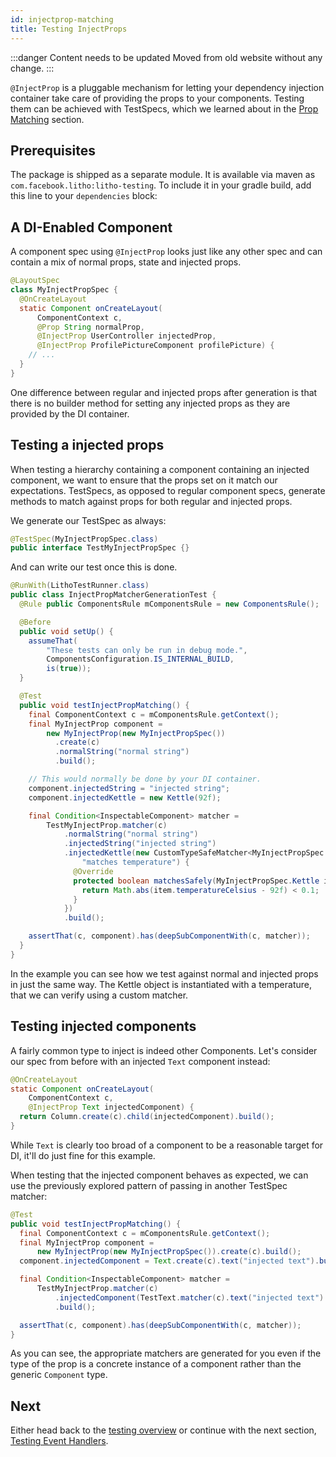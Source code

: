 ```yaml
---
id: injectprop-matching
title: Testing InjectProps
---
```


:::danger Content needs to be updated
Moved from old website without any change.
:::


`@InjectProp` is a pluggable mechanism for letting your dependency injection
container take care of providing the props to your components. Testing them can
be achieved with TestSpecs, which we learned about in the [Prop
Matching](prop-matching) section.

## Prerequisites

The package is shipped as a separate module. It is available via maven as
`com.facebook.litho:litho-testing`. To include it in your gradle build, add this
line to your `dependencies` block:


<VersionedCodeBlock language="groovy" code={testingDependenciesCode} />

## A DI-Enabled Component

A component spec using `@InjectProp` looks just like any other spec and can
contain a mix of normal props, state and injected props.


```java
@LayoutSpec
class MyInjectPropSpec {
  @OnCreateLayout
  static Component onCreateLayout(
      ComponentContext c,
      @Prop String normalProp,
      @InjectProp UserController injectedProp,
      @InjectProp ProfilePictureComponent profilePicture) {
    // ...
  }
}
```

One difference between regular and injected props after generation is that there
is no builder method for setting any injected props as they are provided by the
DI container.

## Testing a injected props

When testing a hierarchy containing a component containing an injected
component, we want to ensure that the props set on it match our expectations.
TestSpecs, as opposed to regular component specs, generate methods to match
against props for both regular and injected props.

We generate our TestSpec as always:

```java
@TestSpec(MyInjectPropSpec.class)
public interface TestMyInjectPropSpec {}
```

And can write our test once this is done.

```java
@RunWith(LithoTestRunner.class)
public class InjectPropMatcherGenerationTest {
  @Rule public ComponentsRule mComponentsRule = new ComponentsRule();

  @Before
  public void setUp() {
    assumeThat(
        "These tests can only be run in debug mode.",
        ComponentsConfiguration.IS_INTERNAL_BUILD,
        is(true));
  }

  @Test
  public void testInjectPropMatching() {
    final ComponentContext c = mComponentsRule.getContext();
    final MyInjectProp component =
        new MyInjectProp(new MyInjectPropSpec())
          .create(c)
          .normalString("normal string")
          .build();

    // This would normally be done by your DI container.
    component.injectedString = "injected string";
    component.injectedKettle = new Kettle(92f);

    final Condition<InspectableComponent> matcher =
        TestMyInjectProp.matcher(c)
            .normalString("normal string")
            .injectedString("injected string")
            .injectedKettle(new CustomTypeSafeMatcher<MyInjectPropSpec.Kettle>(
                "matches temperature") {
              @Override
              protected boolean matchesSafely(MyInjectPropSpec.Kettle item) {
                return Math.abs(item.temperatureCelsius - 92f) < 0.1;
              }
            })
            .build();

    assertThat(c, component).has(deepSubComponentWith(c, matcher));
  }
}
```

In the example you can see how we test against normal and injected props in just
the same way. The Kettle object is instantiated with a temperature, that we can
verify using a custom matcher.

## Testing injected components

A fairly common type to inject is indeed other Components. Let's consider our
spec from before with an injected `Text` component instead:

```java
@OnCreateLayout
static Component onCreateLayout(
    ComponentContext c,
    @InjectProp Text injectedComponent) {
  return Column.create(c).child(injectedComponent).build();
}
```

While `Text` is clearly too broad of a component to be a reasonable target for
DI, it'll do just fine for this example.

When testing that the injected component behaves as expected, we can use the
previously explored pattern of passing in another TestSpec matcher:

```java
@Test
public void testInjectPropMatching() {
  final ComponentContext c = mComponentsRule.getContext();
  final MyInjectProp component =
      new MyInjectProp(new MyInjectPropSpec()).create(c).build();
  component.injectedComponent = Text.create(c).text("injected text").build();

  final Condition<InspectableComponent> matcher =
      TestMyInjectProp.matcher(c)
          .injectedComponent(TestText.matcher(c).text("injected text").build())
          .build();

  assertThat(c, component).has(deepSubComponentWith(c, matcher));
}
```

As you can see, the appropriate matchers are generated for you even if the
type of the prop is a concrete instance of a component rather than the generic
`Component` type.

## Next

Either head back to the [testing overview](testing-overview) or
continue with the next section, [Testing Event Handlers](event-handler-testing).
